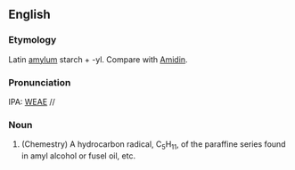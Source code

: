 ==English==
===Etymology===
Latin [[amylum]] starch + -yl. Compare with [[Amidin]].

===Pronunciation===
IPA: [[WEAE]] //

===Noun===
#(Chemestry) A hydrocarbon radical, C<sub>5</sub>H<sub>11</sub>, of the paraffine series found  in amyl alcohol or fusel oil, etc.
<!-- material copied from Webster's Revised Unabridged Dictionary (1913) -->